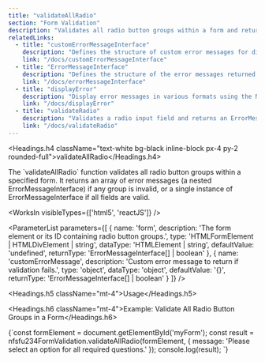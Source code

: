 ```yaml
---
title: "validateAllRadio"
section: "Form Validation"
description: "Validates all radio button groups within a form and returns ErrorMessageInterface."
relatedLinks:
  - title: "customErrorMessageInterface"
    description: "Defines the structure of custom error messages for different input types in the NFSFU234FormValidation Library."
    link: "/docs/customErrorMessageInterface"
  - title: "ErrorMessageInterface"
    description: "Defines the structure of the error messages returned by the validation functions in NFSFU234FormValidation Library."
    link: "/docs/errorMessageInterface"
  - title: "displayError"
    description: "Display error messages in various formats using the NFSFU234FormValidation Library"
    link: "/docs/displayError"
  - title: "validateRadio"
    description: "Validates a radio input field and returns an ErrorMessageInterface."
    link: "/docs/validateRadio"
---
```


<Headings.h4 className="text-white bg-black inline-block px-4 py-2 rounded-full">validateAllRadio</Headings.h4>

<Paragraph className="mt-2 text-gray-400">
The `validateAllRadio` function validates all radio button groups within a specified form. It returns an array of error messages (a nested <Link href="/docs/errorMessageInterface" className="text-blue-600 font-semibold" >ErrorMessageInterface</Link>) if any group is invalid, or a single instance of <Link href="/docs/errorMessageInterface" className="text-blue-600 font-semibold" >ErrorMessageInterface</Link> if all fields are valid.
</Paragraph>

<WorksIn visibleTypes={['html5', 'reactJS']} />

<ParameterList
  parameters={[
    {
      name: 'form',
      description: 'The form element or its ID containing radio button groups.',
      type: 'HTMLFormElement | HTMLDivElement | string',
      dataType: 'HTMLElement | string',
      defaultValue: 'undefined',
      returnType: 'ErrorMessageInterface[] | boolean'
    },
    {
      name: 'customErrorMessage',
      description: 'Custom error message to return if validation fails.',
      type: 'object',
      dataType: 'object',
      defaultValue: '{}',
      returnType: 'ErrorMessageInterface[] | boolean'
    }
  ]}
/>

<Headings.h5 className="mt-4">Usage</Headings.h5>

<Headings.h6 className="mt-4">Example: Validate All Radio Button Groups in a Form</Headings.h6>

<CodeBlock>
{`const formElement = document.getElementById('myForm');
const result = nfsfu234FormValidation.validateAllRadio(formElement, {
  message: 'Please select an option for all required questions.'
});
console.log(result);
`}
</CodeBlock>


<RelatedLinks />
